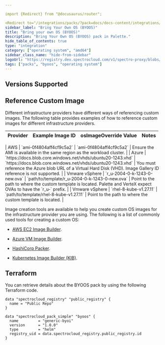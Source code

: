 ```yaml
---

import {Redirect} from "@docusaurus/router";

<Redirect to="/integrations/packs/?pack=docs/docs-content/integrations/generic-byoi" />
sidebar_label: "Bring Your Own OS (BYOOS)"
title: "Bring your own OS (BYOOS)"
description: "Bring Your Own OS (BYOOS) pack in Palette."
hide_table_of_contents: true
type: "integration"
category: ["operating system", "amd64"]
sidebar_class_name: "hide-from-sidebar"
logoUrl: "https://registry.dev.spectrocloud.com/v1/spectro-proxy/blobs/sha256:b6081bca439eeb01a8d43b3cb6895df4c088f80af978856ddc0da568e5c09365?type=image.webp"
tags: ["packs", "byoos", "operating system"]
---
```



<Redirect to="/integrations/packs/?pack=docs/docs-content/integrations/generic-byoi" />

## Versions Supported

<Tabs queryString="parent">

<TabItem label="1.0.x" value="1.0.x">

## Reference Custom Image

Different infrastructure providers have different ways of referencing custom images. The following table provides
examples of how to reference custom images for different infrastructure providers.

| Provider       | Example Image ID                                            | osImageOverride Value                                       | Notes                                                                                                                |
| -------------- | ----------------------------------------------------------- | ----------------------------------------------------------- | -------------------------------------------------------------------------------------------------------------------- |


<Redirect to="/integrations/packs/?pack=docs/docs-content/integrations/generic-byoi" />
| AWS            | `ami-0f4804aff4cf9c5a2`                                     | `ami-0f4804aff4cf9c5a2`                                     | Ensure the AMI is available in the same region as the workload cluster.                                              |
| Azure          | `https://docs.blob.core.windows.net/vhds/ubuntu20-1243.vhd` | `https://docs.blob.core.windows.net/vhds/ubuntu20-1243.vhd` | You must reference the Azure blob URL of a Virtual Hard Disk (VHD). Image Gallery ID reference is not supported.     |
| Vmware vSphere | `r_u-2004-0-k-1243-0-new.ova`                               | `path/to/template/r_u-2004-0-k-1243-0-new.ova`              | Point to the path to where the custom template is located. Palette and VerteX expect OVAs to have the `r_u-` prefix. |
| Vmware vSphere | `rhel-8-kube-v1.27.11`                                      | `path/to/template/rhel-8-kube-v1.27.11`                     | Point to the path to where the custom template is located.                                                           |

Image creation tools are available to help you create custom OS images for the infrastructure provider you are using.
The following is a list of commonly used tools for creating a custom OS:

- [AWS EC2 Image Builder](https://aws.amazon.com/image-builder/).

- [Azure VM Image Builder](https://learn.microsoft.com/en-us/azure/virtual-machines/image-builder-overview?tabs=azure-powershell).

- [HashiCorp Packer](https://developer.hashicorp.com/packer).

- [Kubernetes Image Builder (KIB)](https://image-builder.sigs.k8s.io/introduction.html).

</TabItem>
</Tabs>

## Terraform

You can retrieve details about the BYOOS pack by using the following Terraform code.

```hcl
data "spectrocloud_registry" "public_registry" {
  name = "Public Repo"
}

data "spectrocloud_pack_simple" "byoos" {
  name         = "generic-byoi"
  version      = "1.0.0"
  type         = "helm"
  registry_uid = data.spectrocloud_registry.public_registry.id
}
```
